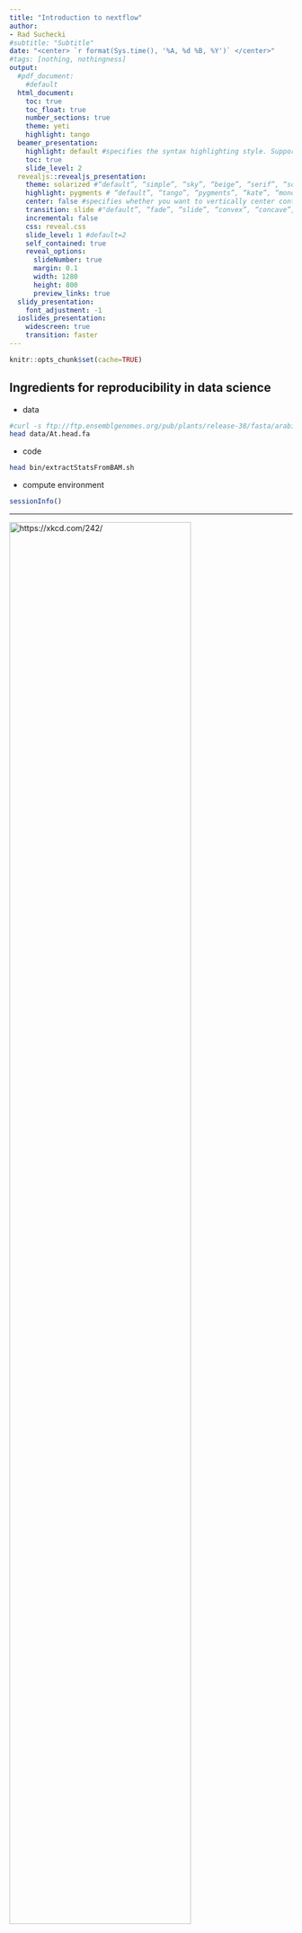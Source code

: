```yaml
---
title: "Introduction to nextflow"
author:
- Rad Suchecki
#subtitle: "Subtitle"
date: "<center> `r format(Sys.time(), '%A, %d %B, %Y')` </center>"
#tags: [nothing, nothingness]
output:
  #pdf_document:
    #default
  html_document:
    toc: true
    toc_float: true
    number_sections: true
    theme: yeti
    highlight: tango
  beamer_presentation:
    highlight: default #specifies the syntax highlighting style. Supported styles include “default”, “tango”, “pygments”, “kate”, “monochrome”, “espresso”, “zenburn”, and “haddock” (specify null to prevent syntax highlighting)
    toc: true
    slide_level: 2
  revealjs::revealjs_presentation:
    theme: solarized #“default”, “simple”, “sky”, “beige”, “serif”, “solarized”, “blood”, “moon”, “night”, “black”, “league” or “white”
    highlight: pygments # “default”, “tango”, “pygments”, “kate”, “monochrome”, “espresso”, “zenburn”, and “haddock”. Pass null to prevent syntax highlighting.
    center: false #specifies whether you want to vertically center content on slides (this defaults to false).
    transition: slide #"default”, “fade”, “slide”, “convex”, “concave”, “zoom” or “none”.
    incremental: false
    css: reveal.css
    slide_level: 1 #default=2
    self_contained: true
    reveal_options:
      slideNumber: true
      margin: 0.1
      width: 1280
      height: 800
      preview_links: true
  slidy_presentation:
    font_adjustment: -1
  ioslides_presentation:
    widescreen: true
    transition: faster
---
```


```r
knitr::opts_chunk$set(cache=TRUE)
```






## Ingredients for reproducibility in data science

* data

```bash
#curl -s ftp://ftp.ensemblgenomes.org/pub/plants/release-38/fasta/arabidopsis_thaliana/dna/Arabidopsis_thaliana.TAIR10.dna.toplevel.fa.gz | gunzip --stdout | head
head data/At.head.fa
```

* code

```bash
head bin/extractStatsFromBAM.sh
```

* compute environment 

```R
sessionInfo()
```


----

<div class="column-left">

[![https://xkcd.com/242/](https://imgs.xkcd.com/comics/the_difference.png){ width=80% }](https://xkcd.com/242/)

<small> [https://xkcd.com/242/](https://xkcd.com/242/) </small>
</div>

<div class="column-right">

### Let others (and yourself!) relaibly re-run your analyses 

  * new data
  * updated software
  * different compute environment (cloud?)
  * errors found
  * new ideas 

### Workflow management system might help...

</div>

----
### Aims & considerations

  * turn-key reproducibility
  * re-usability

<div class="column-right">
<!--![](https://openclipart.org/download/192541/pushthebutton.svg){width=33%}-->
![](figs/pushthebutton.svg){width=33%}
</div>


  * active development
  * (community) support
  * learning curve

----

## Workflow systems

* [214 sytems and counting](https://s.apache.org/existing-workflow-systems)
* From `make` to Galaxy
* Among command-line based systems commonly used in bioinformatics and (so far) well supported
  * Snakemake *a pythonic workflow system*
    * follows `make` philosophy
    * rules and patterns that depend on input/output file names
    * explicit, precomputed DAG 
  * Nextflow 
    * dataflow programming model - think Unix pipes
    * implicit DAG, not known in advance
* Comparisons
  * [https://vatlab.github.io/blog/post/comparison/](https://vatlab.github.io/blog/post/comparison/)
  * [https://www.nature.com/articles/nbt.3820/tables/1](https://www.nature.com/articles/nbt.3820/tables/1)

----


## [Nextflow](https://www.nextflow.io/) 



* Designed for 
  * specific use case: seamless scalability of existing tools and scripts
  * for bioinformaticians familiar with programming

### Features

* Separation of pipeline logic from compute environment definition(s)
* Syntax is a superset of Groovy, but **polyglot**
  * easily mix scripting languages

* Multiple _executors_
  * SGE, LSF, **SLURM**, PBS/Torque, NQSII HTCondor, Ignite, Kubernets, AWS Batch
* NEW! Support for Conda/[Bioconda](https://bioconda.github.io/)


    
<small>[https://www.nature.com/articles/nbt.3820/](https://www.nature.com/articles/nbt.3820)</small>


----

## More about Nextflow 

* *Processes* (tasks) executed in separate work directories
  * safe and lock-free parallelization
  * easy cleanup, no issue of partial results following an error
* *Channels* 
  * facilitate data flow between processes
  
----


## According to authors
 
* *The dataflow model is superior to alternative solutions based on a Make-like approach, such as Snakemake, in which computation involves the pre-estimation of all computational dependencies, starting from the expected results up until the input raw data. A Make-like procedure requires a directed acyclic graph (DAG), whose storage requirement is a limiting factor for very large computations. In contrast, as the top to bottom processing model used by Nextflow follows the natural flow of data analysis, it does not require a DAG. Instead, the graph it traverses is merely incidental and does not need to be pre-computed or even stored, thereby ensuring high scalability.*


<!--Collected and abbreviated from [here](https://groups.google.com/forum/#!topic/nextflow/Kg_0jv4SS_Q)-->

<!--Individual work directories are core to how NextFlow works and come with several benefits, reproducibility, makes debugging easier, facilitates simple integration into containers and allows separation of workflow steps to avoid unintended consequences. It must also be noted this mechanism enable to parallelise the tasks in a safe and lock-free manner and to resume the pipeline execution seamlessly, in a consistent manner ie. without retained partial outputs following an unexpected error.-->

<!--The NF work directory is not meant to hold the pipeline outputs, but the pipeline intermediate results, which can/should be removed once your workflow has been successfully executed. -->

<!--Pipeline outputs are meant to be managed (and structured) by using the publishDir definition. -->

<!--NF is not a general purpose software. It's a framework designed for a very specify use case ie. to enable seamless scalability and parallelisation of existing tools and scripts. It's based on functional/reactive model that's uncommon to other frameworks and it may require a bit of time to get used to it and to see its befits.-->

<!--Said that, the `storeDir` allows users to store data on a directory of their choice, but it comes with some caveats and it should not to be considered as alternative to the NF default directory structure mechanism. -->

<!--NF allows you to compose one or more commands by using template files as you are correctly referring. A template is simple text file which can contain NF variables which allows you to parametrise it and it can be used in different processes. However you will still need to declare the process definition in your script. -->

<!--Inclusion of a NF script into other NF script it's not supported at this time, but it's an open effort. However it's still possibile to invoke a NF pipeline from a NF process like any other command.-->

<!--The dataflow model is superior to alternative solutions based on a Make-like approach, such as Snakemake, in which computation involves the pre-estimation of all computational dependencies, starting from the expected results up until the input raw data. A Make-like procedure requires a directed acyclic graph (DAG), whose storage requirement is a limiting factor for very large computations. In contrast, as the top to bottom processing model used by Nextflow follows the natural flow of data analysis, it does not require a DAG. Instead, the graph it traverses is merely incidental and does not need to be pre-computed or even stored, thereby ensuring high scalability.-->

<!--The use of communication channels between tasks also contributes to computational flexibility and robustness in Nextflow. For example, in Snakemake, the task execution sequence is defined by rules and patterns that depend on input/output file names. These dependencies make it difficult to handle multiple dynamically generated output files, and often require the implementation of low-level output management procedures to deal with a pipeline's individual stages. Nextflow can use any data structure and outputs are not limited to files but can also include in-memory values and data objects.-->

<!--Nextflow is designed specifically for bioinformaticians familiar with programming. This sets it apart from Galaxy18, which addresses the numerical stability issue with a custom package manager called Tool Shed. Although the graphical user interface (GUI) in Galaxy offers powerful support for de novo pipeline implementation by non-specialists, it also imposes a heavy development burden because any existing and validated third-party pipeline must be re-implemented and re-parameterized using the GUI. This can be very demanding in the case of elaborate pipelines, such as the Sanger Companion pipeline, which is made with a complex combination of tools. Similar reimplementation requirements also apply to other tools, including Toil.-->

----

## Getting started

### Required

* Java 8

### Software you want to run 

* Available on PATH or under `bin/` 
* via Docker
* via Singularity (available on Pearcey)
* via Conda (`miniconda` available on Pearcey)
* via Modules (available* on Pearcey)

### Install

```
curl -s https://get.nextflow.io | bash
```

----

## Hello ~~world~~ syntax

```bash
curl -sL  https://raw.githubusercontent.com/nextflow-io/hello/master/main.nf
```


----

## [Hello  ~~world~~ shared pipelines](https://www.nextflow.io/blog/2014/share-nextflow-pipelines-with-github.html) 

```bash
nextflow run hello
```

```bash
nextflow info hello
```

----

## Run specific revision (tag/branch/commit SHA)

```bash
nextflow run hello -r v1.1 
```

```bash
nextflow run hello -r mybranch 
```

```bash
nextflow run hello -r 451ebd9
```

----

## Something a bit more useful

<div class="column-left">
![Flowchart](doc/blast.png)
</div>

<div class="column-right">

```bash
nextflow run blast/blast.nf -with-dag doc/blast.png
```

</div>

----

## Compute profiles 

* Implemented/tested
  - `standard` (i.e. local/interactive assuming all software available)
  - `slurm`
  - `modules`
  - `docker`
  - `singularity`
  - `ec2` (inluding autoscaling)
  - `conda` (missing a bioconda recipe for biokanga)

```bash
# some of the profiles can, and others are intended to be used in concert, e.g. 
nextflow run csiro-crop-informatics/reproducible_poc -r develop -profile slurm,modules
# or 
nextflow run csiro-crop-informatics/reproducible_poc -r develop -profile slurm,singularity,singularitymodule
```

* Next: `k8s`, `awsbatch`, ...

----


## Modules

* Required modules are defined separately and explicitly for each process (or associated with labels)

```bash
curl -sL https://raw.githubusercontent.com/csiro-crop-informatics/reproducible_poc/develop/conf/modules.config
```

* Note! These are compute environment specific

----

## Containers

* Required containers are defined separately and explicitly for each process (or associated with labels)
* Available on docker hub
  * Used both by `docker` and `singularity`
  * Always specify version tag (avoid `':latest'`)

```bash
curl -sL https://raw.githubusercontent.com/csiro-crop-informatics/reproducible_poc/develop/conf/containers.config
```
----


## Real pipelines get a bit more complicated

```bash
nextflow run csiro-crop-informatics/reproducible_poc -r develop -profile singularity -with-dag doc/flowchart.dot
```

----

```bash
nextflow run csiro-crop-informatics/reproducible_poc -r develop -resume -profile singularity --nsimreads 10000 
```


----

## Pipeline flow

```bash
dot -Tpng -odoc/flowchart.png doc/flowchart.dot
dot -Tpng -Gsize=9,7\! -Gdpi=100 -odoc/flowchart_small.png doc/flowchart.dot
```

[![Flowchart](doc/flowchart_small.png)](doc/flowchart.png)

----

## Pipeline syntax

* Primarily definitions of *processes*, each with well defined input and output values and/or files, usually passed through *channels* 

```bash
curl -sL https://raw.githubusercontent.com/csiro-crop-informatics/reproducible_poc/develop/main.nf
```



----


## These slides

* Source: [nf-intro.Rmd](https://github.com/rsuchecki/nextflow_intro.Rmd)
* Tools and packages:
  * R, Pandoc, `rmarkdown`, `revealjs`, `kableExtra`
* Use R, RStudio or a simple `RScript` to render from the command line


```bash
./render.R nf-intro.Rmd "revealjs::revealjs_presentation"
```

```bash
cat render.R
```

* Output: [https://rsuchecki.github.io/nextflow_intro/nf-intro.html](https://rsuchecki.github.io/nextflow_intro/nf-intro.html)

----

## Workflow introspection 

* Nextflow offers detailed 
  * execution [reports](https://rsuchecki.github.io/reproducible/report.html) 
  * execution [timelines](https://rsuchecki.github.io/reproducible/timeline.html) 




<link rel="stylesheet" href="//cdnjs.cloudflare.com/ajax/libs/highlight.js/9.11.0/styles/default.min.css">
<script src="//cdnjs.cloudflare.com/ajax/libs/highlight.js/9.11.0/highlight.min.js"></script>

<script>
function highlightCode() {
    var pres = document.querySelectorAll("pre>code");
    for (var i = 0; i < pres.length; i++) {
        hljs.highlightBlock(pres[i]);
    }
}
highlightCode();
</script>



